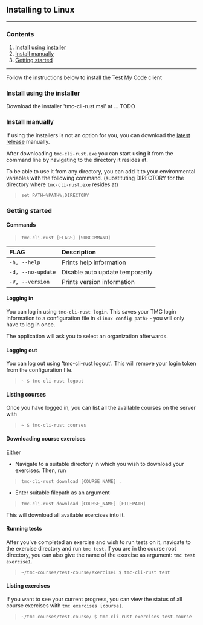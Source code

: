 
<ContentBox>

## Installing to Linux
---
### Contents
1. [Install using installer](#using-installer)
2. [Install manually](#manual-installation)
3. [Getting started](#getting-started)
---

</ContentBox>

<ContentBox>

Follow the instructions below to install the Test My Code client

<SectionBox>

### Install using the installer<a name="using-installer"></a>

Download the installer 'tmc-cli-rust.msi' at ... TODO

</SectionBox>

<SectionBox>

### Install manually<a name="manual-installation"></a>

If using the installers is not an option for you, you can download the [latest release](https://github.com/rage/tmc-cli-rust/releases/latest) manually.

After downloading `tmc-cli-rust.exe` you can start using it from the command line by navigating to the directory it resides at. 

To be able to use it from any directory, you can add it to your environmental variables with the following command. (substituting DIRECTORY for the directory where `tmc-cli-rust.exe` resides at)

> `set PATH=%PATH%;DIRECTORY`

</SectionBox>

</ContentBox>

<ContentBox>

<SectionBox>

### Getting started <a name="getting-started"></a>

#### Commands

> `tmc-cli-rust [FLAGS] [SUBCOMMAND]`

FLAG | Description
:--- | :---
`-h, --help` | Prints help information
`-d, --no-update` | Disable auto update temporarily
`-V, --version` | Prints version information

#### Logging in

You can log in using `tmc-cli-rust login`. This saves your TMC login information to a configuration file in `<linux config path>` - you will only have to log in once.


The application will ask you to select an organization afterwards.

#### Logging out

You can log out using 'tmc-cli-rust logout'. This will remove your login token from the configuration file.

> `~ $ tmc-cli-rust logout`

#### Listing courses

Once you have logged in, you can list all the available courses on the server with

> `~ $ tmc-cli-rust courses`

#### Downloading course exercises

Either
- Navigate to a suitable directory in which you wish to download your exercises. Then, run 

> `tmc-cli-rust download [COURSE_NAME] .` 

- Enter suitable filepath as an argument 

> `tmc-cli-rust download [COURSE_NAME] [FILEPATH]`

This will download all available exercises into it.

#### Running tests

After you've completed an exercise and wish to run tests on it, navigate to the exercise directory and run `tmc test`. If you are in the course root directory, you can also give the name of the exercise as argument: `tmc test exercise1`.

> `~/tmc-courses/test-course/exercise1 $ tmc-cli-rust test`

#### Listing exercises

If you want to see your current progress, you can view the status of all course exercises with `tmc exercises [course]`.

> `~/tmc-courses/test-course/ $ tmc-cli-rust exercises test-course`


</SectionBox>

</ContentBox>

